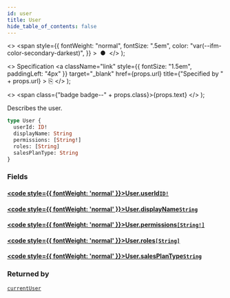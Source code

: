 ```yaml
---
id: user
title: User
hide_table_of_contents: false
---
```


  <>
    <span
      style={{
        fontWeight: "normal",
        fontSize: ".5em",
        color: "var(--ifm-color-secondary-darkest)",
      }}
    >
      &nbsp;●&nbsp;
    </span>
  </>
);

  <>
    Specification
    <a
      className="link"
      style={{ fontSize: "1.5em", paddingLeft: "4px" }}
      target="_blank"
      href={props.url}
      title={"Specified by " + props.url}
    >
      ⎘
    </a>
  </>
);

  <>
    <span class={"badge badge--" + props.class}>{props.text}</span>
  </>
);

Describes the user.

```graphql
type User {
  userId: ID!
  displayName: String
  permissions: [String!]
  roles: [String]
  salesPlanType: String
}
```

### Fields

#### [<code style={{ fontWeight: 'normal' }}>User.<b>userId</b></code>](#)<Bullet />[`ID!`](/docs/apis-clients/tasklist-api/scalars/id) <Badge class="secondary" text="non-null"/> <Badge class="secondary" text="scalar"/>

>

#### [<code style={{ fontWeight: 'normal' }}>User.<b>displayName</b></code>](#)<Bullet />[`String`](/docs/apis-clients/tasklist-api/scalars/string) <Badge class="secondary" text="scalar"/>

>

#### [<code style={{ fontWeight: 'normal' }}>User.<b>permissions</b></code>](#)<Bullet />[`[String!]`](/docs/apis-clients/tasklist-api/scalars/string) <Badge class="secondary" text="list"/> <Badge class="secondary" text="scalar"/>

>

#### [<code style={{ fontWeight: 'normal' }}>User.<b>roles</b></code>](#)<Bullet />[`[String]`](/docs/apis-clients/tasklist-api/scalars/string) <Badge class="secondary" text="list"/> <Badge class="secondary" text="scalar"/>

>

#### [<code style={{ fontWeight: 'normal' }}>User.<b>salesPlanType</b></code>](#)<Bullet />[`String`](/docs/apis-clients/tasklist-api/scalars/string) <Badge class="secondary" text="scalar"/>

>

### Returned by

[`currentUser`](/docs/apis-clients/tasklist-api/queries/current-user) <Badge class="secondary" text="query"/>

